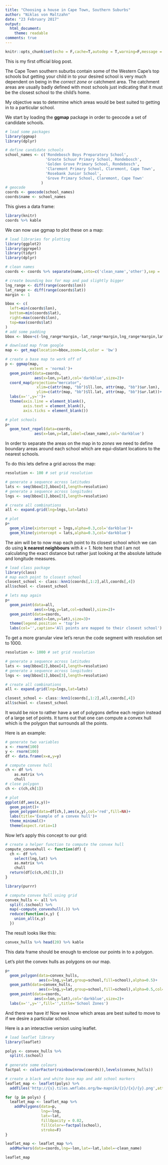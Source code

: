 ```yaml
---
title: "Choosing a house in Cape Town, Southern Suburbs"
author: "Niklas von Maltzahn"
date: "23 February 2017"
output: 
  html_document: 
    theme: readable
comments: true
---
```


```r
knitr::opts_chunk$set(echo = F,cache=T,autodep = T,warning=F,message = T) #,include=F,cache.lazy = F)
```


This is my first official blog post.

The Cape Town southern suburbs contain some of the Western Cape's top schools but getting your child in to your desired school is very much dependent on being in the *correct zone* or catchment area. The catchment areas are usually badly defined with most schools just indicating that it must be the closest school to the child's home.

My objective was to determine which areas would be best suited to getting in to a particular school.

We start by loading the **ggmap** package in order to geocode a set of candidate schools.

```r
# load some packages
library(ggmap)
library(dplyr)

# define candidate schools
school_names <- c('Rondebosch Boys Preparatory School',
                  'Groote Schuur Primary School, Rondebosch',
                  'Golden Grove Primary School, Rondebosch',
                  'Claremont Primary School, Claremont, Cape Town',
                  'Rosebank Junior School',
                  'Grove Primary School, Claremont, Cape Town'
                )
# geocode
coords <- geocode(school_names)
coords$name <- school_names

```

This gives a data frame:

```r
library(knitr)
coords %>% kable
```

We can now use ggmap to plot these on a map:

```r
# load libraries for plotting
library(ggplot2)
library(ggrepel)
library(tidyr)
library(dplyr)

# clean names
coords <- coords %>% separate(name,into=c('clean_name','other'),sep = ',',remove = F)

# create bounding box for map and pad slightly bigger
lng_range <- diff(range(coords$lon))
lat_range <- diff(range(coords$lat))
margin <- 1

bbox <- c(
  left=min(coords$lon),
  bottom=min(coords$lat),
  right=max(coords$lon),
  top=max(coords$lat)
)
# add some padding
bbox <- bbox+c(-lng_range*margin,-lat_range*margin,lng_range*margin,lat_range*margin)

# download map from google
map <- get_map(location=bbox,zoom=14,color = 'bw')

# create a base map to work off of
p <- ggmap(map,
           extent = 'normal')+
  geom_point(data=coords,
             aes(x=lon,y=lat),col='darkblue',size=2)+
  coord_map(projection="mercator", 
              xlim=c(attr(map, "bb")$ll.lon, attr(map, "bb")$ur.lon),
              ylim=c(attr(map, "bb")$ll.lat, attr(map, "bb")$ur.lat))+
  labs(x='',y='')+
  theme(axis.line = element_blank(),
        axis.text = element_blank(),
        axis.ticks = element_blank())

# plot schools
p+
  geom_text_repel(data=coords,
             aes(x=lon,y=lat,label=clean_name),col='darkblue')


```

In order to separate the areas on the map in to *zones* we need to define boundary areas around each school which are equi-distant locations to the nearest schools.

To do this lets define a grid across the map:

```r
resolution <- 100 # set grid resolution

# generate a sequence across latitudes
lats <- seq(bbox[2],bbox[4],length=resolution)
# generate a sequence across longitudes
lngs <- seq(bbox[1],bbox[3],length=resolution)

# create all combinations
all <- expand.grid(lng=lngs,lat=lats)

# plot
p+
  geom_vline(xintercept = lngs,alpha=0.3,col='darkblue')+
  geom_hline(yintercept = lats,alpha=0.3,col='darkblue')
```

The aim will be to now map each point to its closest school which we can do using **k nearest neighbours** with *k = 1*. Note here that I am not calculating the exact distance but rather just looking at the absolute latitude and longitude measures.

```r
# load class package
library(class)
# map each point to closest school
closest_school <- class::knn1(coords[,1:2],all,coords[,4])
all$school <- closest_school

# lets map again
p+
  geom_point(data=all,
             aes(x=lng,y=lat,col=school),size=2)+
  geom_point(data=coords,
             aes(x=lon,y=lat),size=3)+
  theme(legend.position = 'top')+
  labs(col='',caption='All points are mapped to their closest school')

```

To get a more granular view let's rerun the code segment with resolution set to 1000.

```r
resolution <- 1000 # set grid resolution

# generate a sequence across latitudes
lats <- seq(bbox[2],bbox[4],length=resolution)
# generate a sequence across longitudes
lngs <- seq(bbox[1],bbox[3],length=resolution)

# create all combinations
all <- expand.grid(lng=lngs,lat=lats)

closest_school <- class::knn1(coords[,1:2],all,coords[,4])
all$school <- closest_school
```


It would be nice to rather have a set of polygons define each region instead of a large set of points. It turns out that one can compute a convex hull which is the polygon that surrounds all the points.

Here is an example:

```r

# generate two variables
x <- rnorm(100)
y <- rnorm(100)
df <- data.frame(x=x,y=y)

# compute convex hull
ch <- df %>% 
    as.matrix %>%
    chull
# close polygon
ch <- c(ch,ch[1])

# plot
ggplot(df,aes(x,y))+
  geom_point()+
  geom_polygon(data=df[ch,],aes(x,y),col='red',fill=NA)+
  labs(title='Example of a convex hull')+
  theme_minimal()+
  theme(aspect.ratio=1)

```

Now let's apply this concept to our grid:

```r
# create a helper function to compute the convex hull
compute_convexhull <- function(df) {
  ch <- df %>% 
    select(lng,lat) %>% 
    as.matrix %>%
    chull
  return(df[c(ch,ch[1]),])
}

library(purrr)

# compute convex hull using grid
convex_hulls <- all %>% 
  split(.$school) %>% 
  map(~compute_convexhull(.)) %>% 
  reduce(function(x,y) {
    union_all(x,y)
  })
```

The result looks like this:

```r
convex_hulls %>% head(20) %>% kable
```

This data frame should be enough to enclose our points in to a polygon.

Let's plot the convex hulls as polygons on our map.

```r
p+
  geom_polygon(data=convex_hulls,
               aes(x=lng,y=lat,group=school,fill=school),alpha=0.5)+
  geom_path(data=convex_hulls,
               aes(x=lng,y=lat,group=school,fill=school),alpha=0.5,col='white')+
  geom_point(data=coords,
             aes(x=lon,y=lat),col='darkblue',size=2)+
  labs(x='',y='',fill='',title='School Zones')
```

And there we have it! Now we know which areas are best suited to move to if we desire a particular school.

Here is a an interactive version using leaflet.
```r
# load leaflet library
library(leaflet)

polys <- convex_hulls %>% 
  split(.$school)
  
# generate some colours
factpal <- colorFactor(rainbow(nrow(coords)),levels(convex_hulls))

# create a black and white base map and add school markers
leaflet_map <- leaflet(polys) %>% 
  addTiles('http://{s}.tiles.wmflabs.org/bw-mapnik/{z}/{x}/{y}.png',attribution = '&copy; <a href="http://www.openstreetmap.org/copyright">OpenStreetMap</a>')

for (p in polys) {
  leaflet_map <- leaflet_map %>% 
    addPolygons(data=p,
                lng=~lng,
                lat=~lat,
                fillOpacity = 0.02,
                fillColor=~factpal(school),
                stroke=F)
}

leaflet_map <- leaflet_map %>% 
  addMarkers(data=coords,lng=~lon,lat=~lat,label=~clean_name)

leaflet_map
```


